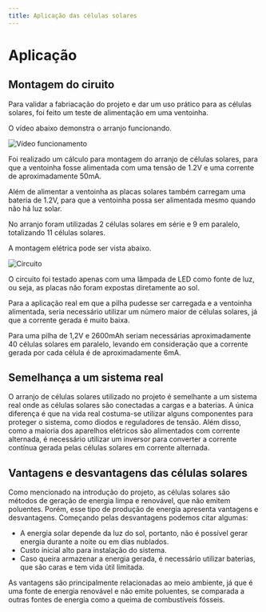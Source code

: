 ```yaml
---
title: Aplicação das células solares
---
```


# Aplicação

## Montagem do ciruito

Para validar a fabriacação do projeto e dar um uso prático para as células solares, foi feito um teste de alimentação em uma ventoinha.

O vídeo abaixo demonstra o arranjo funcionando.

![Vídeo funcionamento](/video_funcionamento.gif)

Foi realizado um cálculo para montagem do arranjo de células solares, para que a ventoinha fosse alimentada com uma tensão de 1.2V
e uma corrente de aproximadamente 50mA.

Além de alimentar a ventoinha as placas solares também carregam uma bateria de 1.2V, para que a ventoinha possa ser alimentada mesmo quando não há
luz solar.

No arranjo foram utilizadas 2 células solares em série e 9 em paralelo, totalizando 11 células solares.

A montagem elétrica pode ser vista abaixo.

![Circuito](/circuit.png)

O circuito foi testado apenas com uma lâmpada de LED como fonte de luz, ou seja, as placas não foram expostas diretamente ao sol.

Para a aplicação real em que a pilha pudesse ser carregada e a ventoinha alimentada, seria necessário utilizar um número maior de células solares,
já que a corrente gerada é muito baixa.

Para uma pilha de 1,2V e 2600mAh seriam necessárias aproximadamente 40 células solares em paralelo, levando em consideração que a corrente gerada
por cada célula é de aproximadamente 6mA.

## Semelhança a um sistema real

O arranjo de células solares utilizado no projeto é semelhante a um sistema real onde as células solares são conectadas a cargas e a baterias.
A única diferença é que na vida real costuma-se utilizar alguns componentes para proteger o sistema, como diodos e reguladores de tensão.
Além disso, como a maioria dos aparelhos elétricos são alimentados com corrente alternada, é necessário utilizar um inversor para converter
a corrente contínua gerada pelas células solares em corrente alternada.

## Vantagens e desvantagens das células solares

Como mencionado na introdução do projeto, as células solares são métodos de geração de energia limpa e renovável, que não emitem poluentes.
Porém, esse tipo de produção de energia apresenta vantagens e desvantagens. Começando pelas desvantagens podemos citar algumas:
- A energia solar depende da luz do sol, portanto, não é possível gerar energia durante a noite ou em dias nublados.
- Custo inicial alto para instalação do sistema.
- Caso queira armazenar a energia gerada, é necessário utilizar baterias, que são caras e tem vida útil limitada.

As vantagens são principalmente relacionadas ao meio ambiente, já que é uma fonte de energia renovável e não emite poluentes, se comparada
a outras fontes de energia como a queima de combustíveis fósseis.